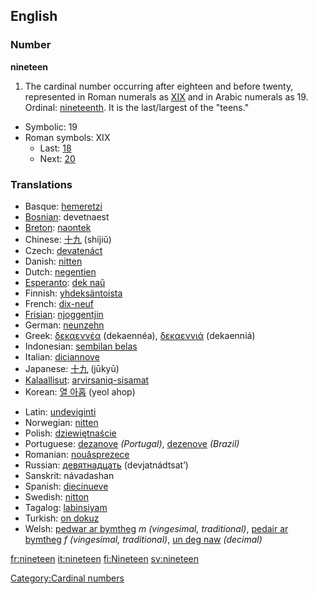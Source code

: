 ==English==

===Number===
'''nineteen'''
# The cardinal number occurring after eighteen and before twenty, represented in Roman numerals as [[XIX]] and in Arabic numerals as 19.  Ordinal: [[nineteenth]].  It is the last/largest of the "teens."
*Symbolic: 19
*Roman symbols: XIX
** Last: [[eighteen|18]]
** Next: [[twenty|20]]

===Translations===
{{top}}
*Basque: [[hemeretzi]]
*[[Bosnian]]: devetnaest
*[[Breton]]: [[naontek]]
*Chinese: [[十九]] (shíjiǔ)
*Czech: [[devatenáct]]
*Danish: [[nitten]]
*Dutch: [[negentien]] {{f}}
*[[Esperanto]]: [[dek naŭ]]
*Finnish: [[yhdeksäntoista]]
*French: [[dix-neuf]] {{m}}
*[[Frisian]]: [[njoggentjin]]
*German: [[neunzehn]] {{f}}
*Greek: [[δεκαεννέα]] (dekaennéa), [[δεκαεννιά]] (dekaenniá)
*Indonesian: [[sembilan belas]]
*Italian: [[diciannove]] 
*Japanese: [[十九]] (jūkyū)
*[[Kalaallisut]]: [[arvirsaniq-sisamat]]
*Korean: [[열 아홉]] (yeol ahop)
{{mid}}
*Latin: [[undeviginti]]
*Norwegian: [[nitten]]
*Polish: [[dziewiętnaście]]
*Portuguese: [[dezanove]] ''(Portugal)'', [[dezenove]] ''(Brazil)''
*Romanian: [[nouăsprezece]]
*Russian: [[девятнадцать]] (devjatnádtsat’)
*Sanskrit: návadashan
*Spanish: [[diecinueve]]
*Swedish: [[nitton]]
*Tagalog: [[labinsiyam]]
*Turkish: [[on dokuz]]
*Welsh: [[pedwar ar bymtheg]] ''m (vingesimal, traditional)'', [[pedair ar bymtheg]] ''f (vingesimal, traditional)'', [[un deg naw]] ''(decimal)''
{{bottom}}

[[Category:Cardinal numbers]]

[[fr:nineteen]]
[[it:nineteen]]
[[fi:Nineteen]]
[[sv:nineteen]]